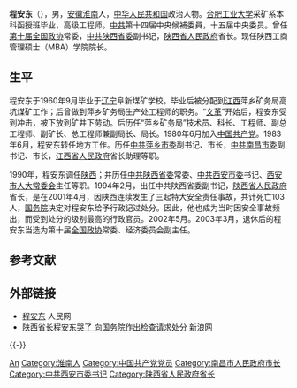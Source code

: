 '''程安东'''（{{bd|1936年|10月|catIdx=C}}），男，[[安徽|安徽]][[淮南|淮南]]人，[[中华人民共和国|中华人民共和国]]政治人物。[[合肥工业大学|合肥工业大学]]采矿系本科函授班毕业，高级工程师。[[中共|中共]]第十四届中央候補委員，十五届中央委员。曾任[[第十届全国政协|第十届全国政协]]常委，[[中共陕西省委|中共陕西省委]]副书记，[[陕西省人民政府|陕西省人民政府]]省长。现任陕西工商管理硕士（MBA）学院院长。

==生平==
程安东于1960年9月毕业于[[辽宁|辽宁]]阜新煤矿学校。毕业后被分配到[[江西|江西]]萍乡矿务局高坑煤矿工作；后曾做到萍乡矿务局生产处工程师的职务。“[[文革|文革]]”开始后，程安东受到冲击，被下放到矿井下劳动。后历任“萍乡矿务局”技术员、科长、工程师、副总工程师、副矿长、总工程师兼副局长、局长。1980年6月加入[[中国共产党|中国共产党]]。1983年6月，程安东转任地方工作。历任[[中共萍乡市委|中共萍乡市委]]副书记、市长，[[中共南昌市委|中共南昌市委]]副书记、市长，[[江西省人民政府|江西省人民政府]]省长助理等职。

1990年，程安东调任[[陕西|陕西]]；并历任[[中共陕西省委|中共陕西省委]]常委、[[中共西安市委|中共西安市委]]书记、[[西安市人大常委会|西安市人大常委会]]主任等职。1994年2月，出任中共陕西省委副书记，[[陕西省人民政府|陕西省人民政府]]省长，是在2001年4月，因陕西连续发生了三起特大安全责任事故，共计死亡103人，[[中华人民共和国国务院|国务院]]决定对程安东给予行政记过处分。因此，他也成为当时因安全事故频出，而受到处分的级别最高的行政官员。2002年5月。2003年3月，退休后的程安东当选为第十届[[全国政协|全国政协]]常委、经济委员会副主任。

== 参考文献 ==
{{Reflist}}

== 外部链接 ==
* [http://www.people.com.cn/item/leader/wenjian/chengandong.html 程安东] {{Wayback|url=http://www.people.com.cn/item/leader/wenjian/chengandong.html |date=20070821084911 }} 人民网
* [http://news.sina.com.cn/c/2004-11-29/11134380362s.shtml 陕西省长程安东哭了 向国务院作出检查请求处分] {{Wayback|url=http://news.sina.com.cn/c/2004-11-29/11134380362s.shtml |date=20051226064109 }} 新浪网

{{-}}
{{start box}}
{{s-gov|prc}}
{{s-before|[[白清才|白清才]]}}
{{s-title|[[陕西省人民政府|陕西省人民政府]]省长| 1994年12月 - 2002年5月<br>（1994年12月至1995年2月代理）}}
{{s-after|[[贾治邦|贾治邦]]}}
{{s-ppo|{{cpc}}}}
{{s-before|[[安启元|安启元]]}}
{{s-title|[[中国共产党西安市委员会|中国共产党西安市委员会]]书记|1990年 - 1994年}}
{{s-after|[[崔林涛|崔林涛]]}}
{{end box}}

{{中华人民共和国陕西省正职领导人|nocat}}
{{陕西行政长官}}

{{authority control}}
{{DEFAULTSORT:Cheng程}}
[[Category:程姓|An]]
[[Category:淮南人|Category:淮南人]]
[[Category:中国共产党党员|Category:中国共产党党员]]
[[Category:南昌市人民政府市长|Category:南昌市人民政府市长]]
[[Category:中共西安市委书记|Category:中共西安市委书记]]
[[Category:陕西省人民政府省长|Category:陕西省人民政府省长]]

{{China-poli-bio-stub}}